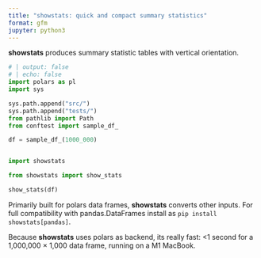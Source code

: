 ```yaml
---
title: "showstats: quick and compact summary statistics"
format: gfm
jupyter: python3
---
```


**showstats** produces summary statistic tables with vertical orientation.

```python
# | output: false
# | echo: false
import polars as pl
import sys

sys.path.append("src/")
sys.path.append("tests/")
from pathlib import Path
from conftest import sample_df_

df = sample_df_(1000_000)


import showstats
```

```python

from showstats import show_stats

show_stats(df)
```

Primarily built for polars data frames, **showstats** converts other inputs.
For full compatibility with pandas.DataFrames install as ``pip install showstats[pandas]``.

Because **showstats** uses polars as backend, its really fast: <1 second for a 1,000,000 &times; 1,000 data frame, running on a M1 MacBook.
 